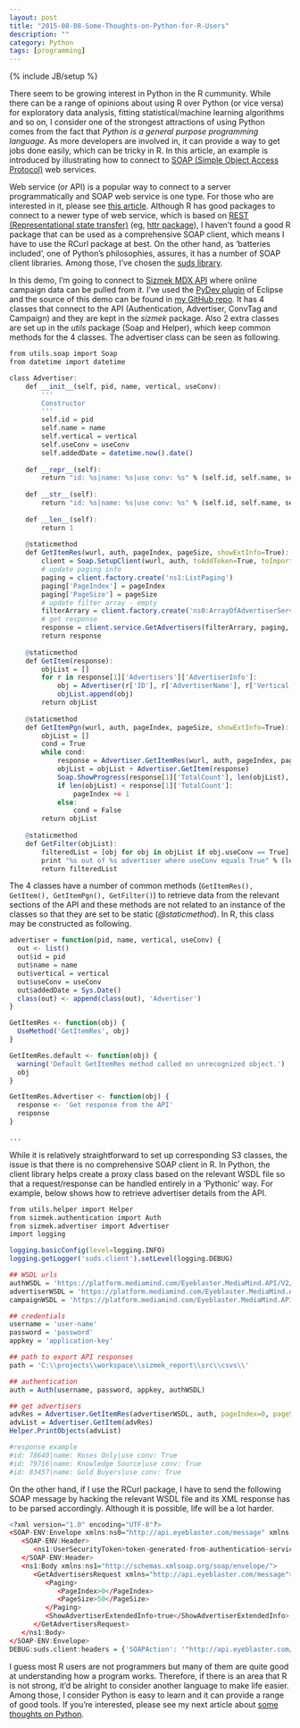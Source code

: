 ```yaml
---
layout: post
title: "2015-08-08-Some-Thoughts-on-Python-for-R-Users"
description: ""
category: Python
tags: [programming]
---
```

{% include JB/setup %}

There seem to be growing interest in Python in the R cummunity. While there can be a range of opinions about using R over Python (or vice versa) for exploratory data analysis, fitting statistical/machine learning algorithms and so on, I consider one of the strongest attractions of using Python comes from the fact that *Python is a general purpose programming language*. As more developers are involved in, it can provide a way to get jobs done easily, which can be tricky in R. In this article, an example is introduced by illustrating how to connect to [SOAP (Simple Object Access Protocol)](https://en.wikipedia.org/wiki/SOAP) web services.

Web service (or API) is a popular way to connect to a server programmatically and SOAP web service is one type. For those who are interested in it, please see [this article](https://msdn.microsoft.com/en-us/library/ms996486.aspx). Although R has good packages to connect to a newer type of web service, which is based on [REST (Representational state transfer)](https://en.wikipedia.org/wiki/Representational_state_transfer) (eg, [httr package](https://cran.r-project.org/web/packages/httr/index.html)), I haven't found a good R package that can be used as a comprehensive SOAP client, which means I have to use the RCurl package at best. On the other hand, as 'batteries included', one of Python's philosophies, assures, it has a number of SOAP client libraries. Among those, I've chosen the [suds library](https://bitbucket.org/jurko/suds).

In this demo, I'm going to connect to [Sizmek MDX API](http://platform.mediamind.com/Eyeblaster.MediaMind.API.Doc/?v=3) where online campaign data can be pulled from it. I've used the [PyDev plugin](http://www.pydev.org/) of Eclipse and the source of this demo can be found in [my GitHub repo](https://github.com/jaehyeon-kim/sizmek_demo). It has 4 classes that connect to the API (Authentication, Advertiser, ConvTag and Campaign) and they are kept in the *sizmek* package. Also 2 extra classes are set up in the *utils* package (Soap and Helper), which keep common methods for the 4 classes. The advertiser class can be seen as following.

```r
from utils.soap import Soap
from datetime import datetime

class Advertiser:
    def __init__(self, pid, name, vertical, useConv):
        '''
        Constructor
        '''
        self.id = pid
        self.name = name
        self.vertical = vertical
        self.useConv = useConv
        self.addedDate = datetime.now().date()
        
    def __repr__(self):
        return "id: %s|name: %s|use conv: %s" % (self.id, self.name, self.useConv)
    
    def __str__(self):
        return "id: %s|name: %s|use conv: %s" % (self.id, self.name, self.useConv)
    
    def __len__(self):
        return 1
    
    @staticmethod
    def GetItemRes(wurl, auth, pageIndex, pageSize, showExtInfo=True):
        client = Soap.SetupClient(wurl, auth, toAddToken=True, toImportMsgSrc=True, toImportArrSrc=False)
        # update paging info
        paging = client.factory.create('ns1:ListPaging')
        paging['PageIndex'] = pageIndex
        paging['PageSize'] = pageSize
        # update filter array - empty
        filterArrary = client.factory.create('ns0:ArrayOfAdvertiserServiceFilter')
        # get response
        response = client.service.GetAdvertisers(filterArrary, paging, showExtInfo)
        return response
    
    @staticmethod
    def GetItem(response):
        objList = []
        for r in response[1]['Advertisers']['AdvertiserInfo']:
            obj = Advertiser(r['ID'], r['AdvertiserName'], r['Vertical'], r['AdvertiserExtendedInfo']['UsesConversionTags'])
            objList.append(obj)
        return objList
    
    @staticmethod
    def GetItemPgn(wurl, auth, pageIndex, pageSize, showExtInfo=True):
        objList = []
        cond = True
        while cond:
            response = Advertiser.GetItemRes(wurl, auth, pageIndex, pageSize, showExtInfo)
            objList = objList + Advertiser.GetItem(response)
            Soap.ShowProgress(response[1]['TotalCount'], len(objList), pageIndex, pageSize)
            if len(objList) < response[1]['TotalCount']:
                pageIndex += 1
            else:
                cond = False
        return objList
            
    @staticmethod
    def GetFilter(objList):
        filteredList = [obj for obj in objList if obj.useConv == True]
        print "%s out of %s advertiser where useConv equals True" % (len(filteredList), len(objList))
        return filteredList
```

The 4 classes have a number of common methods (`GetItemRes(), GetItem(), GetItemPgn(), GetFilter()`) to retrieve data from the relevant sections of the API and these methods are not related to an instance of the classes so that they are set to be static (*@staticmethod*). In R, this class may be constructed as following.

```r
advertiser = function(pid, name, vertical, useConv) {
  out <- list()
  out$id = pid
  out$name = name
  out$vertical = vertical
  out$useConv = useConv
  out$addedDate = Sys.Date()
  class(out) <- append(class(out), 'Advertiser')
}

GetItemRes <- function(obj) {
  UseMethod('GetItemRes', obj)
}

GetItemRes.default <- function(obj) {
  warning('Default GetItemRes method called on unrecognized object.')
  obj
}

GetItemRes.Advertiser <- function(obj) {
  response <- 'Get response from the API'
  response
}

...

```

While it is relatively straightforward to set up corresponding S3 classes, the issue is that there is no comprehensive SOAP client in R. In Python, the client library helps create a proxy class based on the relevant WSDL file so that a request/response can be handled entirely in a 'Pythonic' way. For example, below shows how to retrieve advertiser details from the API.

```r
from utils.helper import Helper
from sizmek.authentication import Auth
from sizmek.advertiser import Advertiser
import logging

logging.basicConfig(level=logging.INFO)
logging.getLogger('suds.client').setLevel(logging.DEBUG)

## WSDL urls
authWSDL = 'https://platform.mediamind.com/Eyeblaster.MediaMind.API/V2/AuthenticationService.svc?wsdl'
advertiserWSDL = 'https://platform.mediamind.com/Eyeblaster.MediaMind.API/V2/AdvertiserService.svc?wsdl'
campaignWSDL = 'https://platform.mediamind.com/Eyeblaster.MediaMind.API/V2/CampaignService.svc?wsdl'

## credentials
username = 'user-name'
password = 'password'
appkey = 'application-key'

## path to export API responses
path = 'C:\\projects\\workspace\\sizmek_report\\src\\csvs\\'

## authentication
auth = Auth(username, password, appkey, authWSDL)

## get advertisers
advRes = Advertiser.GetItemRes(advertiserWSDL, auth, pageIndex=0, pageSize=50, showExtInfo=True)
advList = Advertiser.GetItem(advRes)
Helper.PrintObjects(advList)

#response example
#id: 78640|name: Roses Only|use conv: True
#id: 79716|name: Knowledge Source|use conv: True
#id: 83457|name: Gold Buyers|use conv: True
```

On the other hand, if I use the RCurl package, I have to send the following SOAP message by hacking the relevant WSDL file and its XML response has to be parsed accordingly. Although it is possible, life will be a lot harder.

```r
<?xml version="1.0" encoding="UTF-8"?>
<SOAP-ENV:Envelope xmlns:ns0="http://api.eyeblaster.com/message" xmlns:ns1="http://api.eyeblaster.com/message" xmlns:xsi="http://www.w3.org/2001/XMLSchema-instance" xmlns:SOAP-ENV="http://schemas.xmlsoap.org/soap/envelope/">
   <SOAP-ENV:Header>
      <ns1:UserSecurityToken>token-generated-from-authentication-service</ns1:UserSecurityToken>
   </SOAP-ENV:Header>
   <ns1:Body xmlns:ns1="http://schemas.xmlsoap.org/soap/envelope/">
      <GetAdvertisersRequest xmlns="http://api.eyeblaster.com/message">
         <Paging>
            <PageIndex>0</PageIndex>
            <PageSize>50</PageSize>
         </Paging>
         <ShowAdvertiserExtendedInfo>true</ShowAdvertiserExtendedInfo>
      </GetAdvertisersRequest>
   </ns1:Body>
</SOAP-ENV:Envelope>
DEBUG:suds.client:headers = {'SOAPAction': '"http://api.eyeblaster.com/IAdvertiserService/GetAdvertisers"', 'Content-Type': 'text/xml; charset=utf-8'}
```

I guess most R users are not programmers but many of them are quite good at understanding how a program works. Therefore, if there is an area that R is not strong, it'd be alright to consider another language to make life easier. Among those, I consider Python is easy to learn and it can provide a range of good tools. If you're interested, please see my next article about [some thoughts on Python](http://jaehyeon-kim.github.io/python/2015/08/08/Some-Thoughts-on-Python/).

